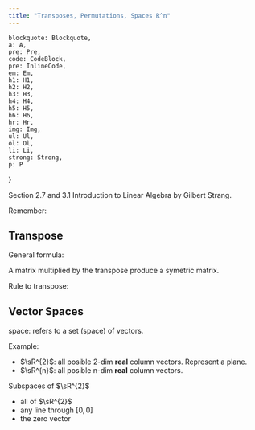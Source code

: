 ```yaml
---
title: "Transposes, Permutations, Spaces R^n"
---
```


    blockquote: Blockquote,
    a: A,
    pre: Pre,
    code: CodeBlock,
    pre: InlineCode,
    em: Em,
    h1: H1,
    h2: H2,
    h3: H3,
    h4: H4,
    h5: H5,
    h6: H6,
    hr: Hr,
    img: Img,
    ul: Ul,
    ol: Ol,
    li: Li,
    strong: Strong,
    p: P
}

Section 2.7 and 3.1 Introduction to Linear Algebra by Gilbert Strang.

Remember:

<Equation
    formula="\begin{bmatrix}
    \mA = \mL \mU
    \end{bmatrix}"
    description="LU decomposition."
/>

## Transpose

<Equation
    formula="\textrm{If} \quad \mA = \begin{bmatrix}
    1 & 2 & 3 \\
    0 & 0 & 4
    \end{bmatrix} \quad \textrm{then} \quad \mA^{T} = \begin{bmatrix}
    1 & 0 \\
    2 & 0 \\
    3 & 4
    \end{bmatrix}"
    description="Transpose"
/>

General formula:

<Equation
    formula="(\mA^T)_{ij} = \mA_{ji}"
    description="General formula for transpose."
/>

<Equation
    formula="\mA^T = \mA"
    description="Symetric matrix."
/>

<Important
    note="Transpose do not effect symetric matrices."
/>

A matrix multiplied by the transpose produce a symetric matrix.

<Equation
    formula="\mR^{T} \mR \textrm{ is always symetric}"
/>

Rule to transpose:

<Equation
    formula="(\mR^{T} \mR)^{T} = \mR^{T} \mR^{TT} = \mR^{T} \mR"
/>

## Vector Spaces

space: refers to a set (space) of vectors.


Example:
- $\sR^{2}$: all posible 2-dim **real** column vectors. Represent a plane.
- $\sR^{n}$: all posible n-dim **real** column vectors.

<Important
    note="DEFINITION The space $\sR^n$ consists of all column vectors $\vv$ with $n$ components."
/>


Subspaces of $\sR^{2}$
- all of $\sR^{2}$
- any line through $[0, 0]$
- the zero vector

